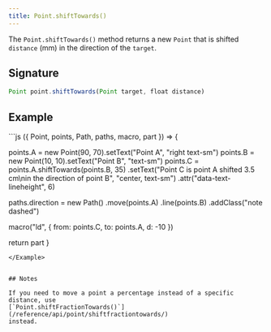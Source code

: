 ```yaml
---
title: Point.shiftTowards()
---
```


The `Point.shiftTowards()` method returns a new `Point` that is shifted
`distance` (mm) in the direction of the `target`.

## Signature

```js
Point point.shiftTowards(Point target, float distance)
```

## Example

<Example caption="An example of the Point.shiftTowards() method">
```js
({ Point, points, Path, paths, macro, part }) => {

  points.A = new Point(90, 70).setText("Point A", "right text-sm")
  points.B = new Point(10, 10).setText("Point B", "text-sm")
  points.C = points.A.shiftTowards(points.B, 35)
    .setText("Point C is point A shifted 3.5 cm\nin the direction of point B", "center, text-sm")
    .attr("data-text-lineheight", 6)

  paths.direction = new Path()
    .move(points.A)
    .line(points.B)
    .addClass("note dashed")

  macro("ld", {
    from: points.C,
    to: points.A,
    d: -10
  })

  return part
}
```
</Example>


## Notes

If you need to move a point a percentage instead of a specific distance, use
[`Point.shiftFractionTowards()`](/reference/api/point/shiftfractiontowards/)
instead.
